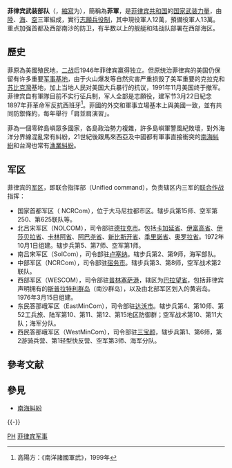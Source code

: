{{Multiple issues|
{{POV|time=2021-01-16T18:26:42+00:00}}
{{Refimprove|time=2021-01-16T18:26:42+00:00}}
}}
{{Infobox National Military
|name = 菲律宾武装部队
|native_name = Armed Forces of the Philippines<br />''Sandatahang Lakas ng Pilipinas''
|founded = 1897年3月22日
|branches = [[菲律宾陸軍|菲律宾陸軍]]<br />[[菲律宾海軍|菲律宾海軍]]<br />[[菲律宾空軍|菲律宾空軍]]<br />[[菲律賓海巡署|菲律賓海巡署]]
|image=Flag of the Armed Forces of the Philippines.svg
|image_size=300px
|caption= 菲律宾共和国武装部队军旗
|image2=Coat of arms of the Armed Forces of the Philippines.svg
|caption2=菲律宾共和国武装部队军徽<br><br>
|headquarters = [[奎松市|奎松市]]阿奎纳多軍營（Camp Aquinaldo）
|commander-in-chief = [[羅德里戈·杜特蒂|羅德里戈·杜特蒂]][[總統|總統]]
|commander-in-chief_title = 最高統帥
|minister = [[加斯明|加斯明]]
|minister_title = 國防部長
|commander = [[爱德华多·奥班|爱德华多·奥班]]
|commander_title = {{Link-en|菲律賓總參謀長列表|List of AFP Chiefs of Staff|總參謀長}}
<!-- Manpower -->
|age = 18–56
|active = 120,000
|reserve = 130,000
<!-- Financial -->
|amount = 1047億[[菲律賓披索|披索]]（2011）<ref>{{cite web |url = http://www.gov.ph/2010/08/24/president-aquinos-2011-budget-message/ |title = President Aquino’s 2011 Budget Message |work = Official Gazette |publisher = Office of the President |language = en |accessdate = 2011-07-21 |archive-date = 2011-06-12 |archive-url = https://web.archive.org/web/20110612081520/http://www.gov.ph/2010/08/24/president-aquinos-2011-budget-message/ |dead-url = no }}</ref>
|percent_GDP=0.40%
<!-- Related articles -->
|history = [[菲律賓革命|菲律賓革命]]<br />[[美西战争|美西战争]]<br />[[美菲战争|美菲战争]]<br />[[第二次世界大戰|第二次世界大戰]]<br />[[南沙群岛领土争端|南沙群岛领土争端]]
}}

'''菲律宾武装部队'''（{{lang-en|'''Armed Forces of the Philippines'''}}，[[縮寫|縮寫]]为'''{{lang|en|AFP}}'''），簡稱為'''菲軍'''，是[[菲律宾共和国|菲律宾共和国]]的[[国家|国家]][[武装力量|武装力量]]，由[[菲律宾陸軍|陸]]、[[菲律宾海軍|海]]、[[菲律宾空軍|空]]三軍組成，實行[[志願役|志願兵役制]]，其中現役軍人12萬，預備役軍人13萬。重点加强首都及西部南沙的防卫，有半数以上的舰艇和陆战队部署在西部海区。

== 歷史 ==
菲原為美國殖民地，[[二战|二战]]后1946年菲律宾赢得独立。但原统治菲律宾的美国仍保留有许多重要[[军事基地|军事基地]]，由于火山爆发等自然灾害严重损毁了美军重要的克拉克和[[苏比克灣|苏比克灣]]基地，加上当地人民对美国大兵暴行的抗议，1991年11月美国终于撤军。菲律宾自有軍隊目前不实行征兵制，军人全部是志願役，建军节3月22日紀念1897年菲革命军反抗西班牙<ref>高陽方：《南洋諸國軍武》，1999年</ref>。菲國的外交和軍事立場基本上與美國一致，並有共同防禦條約，每年舉行「肩並肩演習」。

菲為一個零碎島嶼眾多國家，各島政治勢力複雜，許多島嶼軍警風紀敗壞，對外海洋分界線混亂常有糾紛，21世紀後跟馬來西亞及中國都有軍事直接衝突的[[南海糾紛|南海糾紛]]和台灣也常有[[台菲漁業衝突|漁業糾紛]]。

== 军区 ==
菲律宾的[[军区|军区]]，即联合指挥部（Unified command），负责辖区内三军的[[联合作战|联合作战]]指挥：
* 国家首都军区（ NCRCom），位于大马尼拉都市区。辖步兵第15师、空军第250、第625联队等。 
* 北吕宋军区（NOLCOM），司令部驻[[德拉克市|德拉克市]]。包括[[卡加延省|卡加延省]]、[[伊富高省|伊富高省]]、[[伊莎贝拉省|伊莎贝拉省]]、[[卡林阿省|卡林阿省]]、[[阿巴尧省|阿巴尧省]]、[[新比斯开省|新比斯开省]]、[[季里諾省|季里諾省]]、[[奥罗拉省|奥罗拉省]]。1972年10月1日组建。辖步兵第5、第7师、空军第1师。
* 南吕宋军区（SolCom），司令部驻[[卢塞纳_(菲律宾)|卢塞纳]]。辖步兵第2、第9师，海军部队。
* 中部军区（NCRCom），司令部驻[[宿务市|宿务市]]。辖步兵第3、第8师，空军战术第2联队。
* 西部军区（WESCOM），司令部驻[[普林塞萨港|普林塞萨港]]，辖区为[[巴拉望省|巴拉望省]]，包括菲律宾声明拥有的[[斯普拉特利群岛|斯普拉特利群岛]]（南沙群岛），以及由北部军区划入的黄岩岛。1976年3月15日组建。  
* 东民答那峨军区（EastMinCom），司令部驻[[达沃市|达沃市]]。辖步兵第4、第10师、第52工兵旅、陆军第10、第11、第12、第15地区防御群；空军战术第10、第11大队；海军分队。 
* 西民答那峨军区（WestMinCom），司令部驻[[三宝颜|三宝颜]]，辖步兵第1、第6师，第2游骑兵营、第1轻型快反营、空军第3师、海军分队。

== 參考文献 ==
{{Reflist}}

== 參見 ==
{{Portal box|东南亚|军事}}
* [[南海糾紛|南海糾紛]]

{{-}}
{{亞洲各国家和地區军事}}
{{菲律宾的领土争端}}

[[Category:各国武装力量|PH]]
[[Category:菲律宾军事|]]